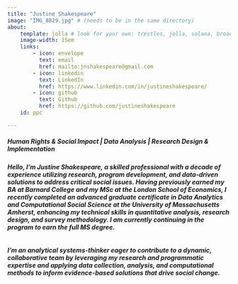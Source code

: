 ```yaml
---
title: "Justine Shakespeare"
image: "IMG_8829.jpg" # (needs to be in the same directory)
about:
    template: jolla # look for your own: trestles, jolla, solana, broadside, marquee. https://quarto.org/docs/websites/website-about.html
    image-width: 15em
    links:
        - icon: envelope
          text: email
          href: mailto:jnshakespeare@gmail.com
        - icon: linkedin
          text: LinkedIn
          href: https://www.linkedin.com/in/justineshakespeare/
        - icon: github
          text: Github
          href: https://github.com/justineshakespeare
    id: ppc

---
```


::: {#ppc}
##### Human Rights & Social Impact \| Data Analysis \| Research Design & Implementation
:::
<p style="margin-bottom: 15px;">
##### Hello, I’m Justine Shakespeare, a skilled professional with a decade of experience utilizing research, program development, and data-driven solutions to address critical social issues. Having previously earned my BA at Barnard College and my MSc at the London School of Economics, I recently completed an advanced graduate certificate in Data Analytics and Computational Social Science at the University of Massachusetts Amherst, enhancing my technical skills in quantitative analysis, research design, and survey methodology. I am currently continuing in the program to earn the full MS degree.
</p>

<p style="margin-bottom: 35px;">
##### **I'm an analytical systems-thinker eager to contribute to a dynamic, collaborative team by leveraging my research and programmatic expertise and applying data collection, analysis, and computational methods to inform evidence-based solutions that drive social change.**
</p>
